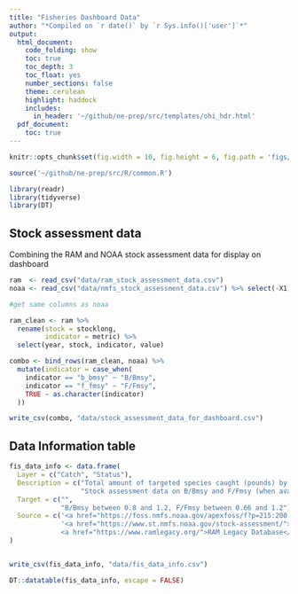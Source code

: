 ```yaml
---
title: "Fisheries Dashboard Data"
author: "*Compiled on `r date()` by `r Sys.info()['user']`*"
output: 
  html_document:
    code_folding: show
    toc: true
    toc_depth: 3
    toc_float: yes
    number_sections: false
    theme: cerulean
    highlight: haddock
    includes: 
      in_header: '~/github/ne-prep/src/templates/ohi_hdr.html'
  pdf_document:
    toc: true
---
```


```r

knitr::opts_chunk$set(fig.width = 10, fig.height = 6, fig.path = 'figs/', message = FALSE, warning = FALSE)

source('~/github/ne-prep/src/R/common.R')

library(readr)
library(tidyverse)
library(DT)
```

## Stock assessment data

Combining the RAM and NOAA stock assessment data for display on dashboard

```r
ram  <- read_csv("data/ram_stock_assessment_data.csv")
noaa <- read_csv("data/nmfs_stock_assessment_data.csv") %>% select(-X1)

#get same columns as noaa

ram_clean <- ram %>%
  rename(stock = stocklong,
         indicator = metric) %>%
  select(year, stock, indicator, value)

combo <- bind_rows(ram_clean, noaa) %>%
  mutate(indicator = case_when(
    indicator == "b_bmsy" ~ "B/Bmsy",
    indicator == "f_fmsy" ~ "F/Fmsy",
    TRUE ~ as.character(indicator)
  ))

write_csv(combo, "data/stock_assessment_data_for_dashboard.csv")

```

## Data Information table

```r
fis_data_info <- data.frame(
  Layer = c("Catch", "Status"),
  Description = c("Total amount of targeted species caught (pounds) by statistical area",
                  "Stock assessment data on B/Bmsy and F/Fmsy (when available) to indicate health of the stock. This data comes from NMFS for US managed stocks and the RAM Legacy Database for migratory species"),
  Target = c("",
             "B/Bmsy between 0.8 and 1.2, F/Fmsy between 0.66 and 1.2"),
  Source = c('<a href="https://foss.nmfs.noaa.gov/apexfoss/f?p=215:200:5979977158626:::::">NOAA Fisheries (NMFS) Commercial Landings</a>',
             '<a href="https://www.st.nmfs.noaa.gov/stock-assessment/">National Marine Fisheries Service (emailed)</a>
             <a href="https://www.ramlegacy.org/">RAM Legacy Database</a>')
)


write_csv(fis_data_info, "data/fis_data_info.csv")

DT::datatable(fis_data_info, escape = FALSE)
```






